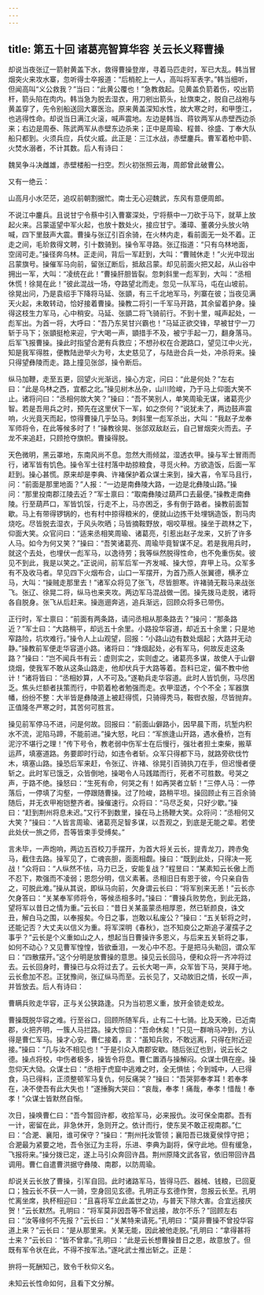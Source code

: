 ```yaml
---
---
---
```

title: 第五十回 诸葛亮智算华容 关云长义释曹操
---

却说当夜张辽一箭射黄盖下水，救得曹操登岸，寻着马匹走时，军已大乱。韩当冒烟突火来攻水寨，忽听得士卒报道：“后梢舵上一人，高叫将军表字。”韩当细听，但闻高叫“义公救我？”当曰：“此黄公覆也！”急教救起。见黄盖负箭着伤，咬出箭杆，箭头陷在肉内。韩当急为脱去湿衣，用刀剜出箭头，扯旗束之，脱自己战袍与黄盖穿了，先令别船送回大寨医治。原来黄盖深知水性，故大寒之时，和甲堕江，也逃得性命。却说当日满江火滚，喊声震地。左边是韩当、蒋钦两军从赤壁西边杀来；右边是周泰、陈武两军从赤壁东边杀来；正中是周瑜、程普、徐盛、丁奉大队船只都到。火须兵应，兵仗火威。此正是：三江水战，赤壁鏖兵。曹军着枪中箭、火焚水溺者，不计其数。后人有诗曰：

魏吴争斗决雌雄，赤壁楼船一扫空。烈火初张照云海，周郎曾此破曹公。

又有一绝云：

山高月小水茫茫，追叹前朝割据忙。南士无心迎魏武，东风有意便周郎。

不说江中鏖兵。且说甘宁令蔡中引入曹寨深处，宁将蔡中一刀砍于马下，就草上放起火来。吕蒙遥望中军火起，也放十数处火，接应甘宁。潘璋、董袭分头放火呐喊，四下里鼓声大震。曹操与张辽引百余骑，在火林内走，看前面无一处不着。正走之间，毛玠救得文聘，引十数骑到。操令军寻路。张辽指道：“只有乌林地面，空阔可走。”操径奔乌林。正走间，背后一军赶到，大叫：“曹贼休走！”火光中现出吕蒙旗号。操催军马向前，留张辽断后，抵敌吕蒙。却见前面火把又起，从山谷中拥出一军，大叫：“凌统在此！”曹操肝胆皆裂。忽刺斜里一彪军到，大叫：“丞相休慌！徐晃在此！”彼此混战一场，夺路望北而走。忽见一队军马，屯在山坡前。徐晃出问，乃是袁绍手下降将马延、张顗，有三千北地军马，列寨在彼；当夜见满天火起，未敢转动，恰好接着曹操。操教二将引一千军马开路，其余留着护身。操得这枝生力军马，心中稍安。马延、张顗二将飞骑前行。不到十里，喊声起处，一彪军出。为首一将，大呼曰：“吾乃东吴甘兴霸也！”马延正欲交锋，早被甘宁一刀斩于马下；张顗挺枪来迎，宁大喝一声，顗措手不及，被宁手起一刀，翻身落马。后军飞报曹操。操此时指望合淝有兵救应；不想孙权在合淝路口，望见江中火光，知是我军得胜，便教陆逊举火为号，太史慈见了，与陆逊合兵一处，冲杀将来。操只得望彝陵而走。路上撞见张郃，操令断后。

纵马加鞭，走至五更，回望火光渐远，操心方定，问曰：“此是何处？”左右曰：“此是乌林之西，宜都之北。”操见树木丛杂，山川险峻，乃于马上仰面大笑不止。诸将问曰：“丞相何故大笑？”操曰：“吾不笑别人，单笑周瑜无谋，诸葛亮少智。若是吾用兵之时，预先在这里伏下一军，如之奈何？”说犹未了，两边鼓声震响，火光竟天而起，惊得曹操几乎坠马。刺斜里一彪军杀出，大叫：“我赵子龙奉军师将令，在此等候多时了！”操教徐晃、张郃双敌赵云，自己冒烟突火而去。子龙不来追赶，只顾抢夺旗帜。曹操得脱。

天色微明，黑云罩地，东南风尚不息。忽然大雨倾盆，湿透衣甲。操与军士冒雨而行，诸军皆有饥色。操令军士往村落中劫掠粮食，寻觅火种。方欲造饭，后面一军赶到。操心甚慌。原来却是李典、许褚保护着众谋士来到，操大喜，令军马且行，问：“前面是那里地面？”人报：“一边是南彝陵大路，一边是北彝陵山路。”操问：“那里投南郡江陵去近？”军士禀曰：“取南彝陵过葫芦口去最便。”操教走南彝陵。行至葫芦口，军皆饥馁，行走不上，马亦困乏，多有倒于路者。操教前面暂歇。马上有带得锣锅的，也有村中掠得粮米的，便就山边拣干处埋锅造饭，割马肉烧吃。尽皆脱去湿衣，于风头吹晒；马皆摘鞍野放，咽咬草根。操坐于疏林之下，仰面大笑。众官问曰：“适来丞相笑周瑜、诸葛亮，引惹出赵子龙来，又折了许多人马。如今为何又笑？”操曰：“吾笑诸葛亮、周瑜毕竟智谋不足。若是我用兵时，就这个去处，也埋伏一彪军马，以逸待劳；我等纵然脱得性命，也不免重伤矣。彼见不到此，我是以笑之。”正说间，前军后军一齐发喊、操大惊，弃甲上马。众军多有不及收马者。早见四下火烟布合，山口一军摆开，为首乃燕人张翼德，横矛立马，大叫：“操贼走那里去！”诸军众将见了张飞，尽皆胆寒。许褚骑无鞍马来战张飞。张辽、徐晃二将，纵马也来夹攻。两边军马混战做一团。操先拨马走脱，诸将各自脱身。张飞从后赶来。操迤逦奔逃，追兵渐远，回顾众将多已带伤。

正行时，军士禀曰：“前面有两条路，请问丞相从那条路去？”操问：“那条路近？”军士曰：“大路稍平，却远五十余里。小路投华容道，却近五十余里；只是地窄路险，坑坎难行。”操令人上山观望，回报：“小路山边有数处烟起；大路并无动静。”操教前军便走华容道小路。诸将曰：“烽烟起处，必有军马，何故反走这条路？”操曰：“岂不闻兵书有云：虚则实之，实则虚之。诸葛亮多谋，故使人于山僻烧烟，使我军不敢从这条山路走，他却伏兵于大路等着。吾料已定，偏不教中他计！”诸将皆曰：“丞相妙算，人不可及。”遂勒兵走华容道。此时人皆饥倒，马尽困乏。焦头烂额者扶策而行，中箭着枪者勉强而走。衣甲湿透，个个不全；军器旗幡，纷纷不整：大半皆是彝陵道上被赶得慌，只骑得秃马，鞍辔衣服，尽皆抛弃。正值隆冬严寒之时，其苦何可胜言。

操见前军停马不进，问是何故。回报曰：“前面山僻路小，因早晨下雨，坑堑内积水不流，泥陷马蹄，不能前进。”操大怒，叱曰：“军旅逢山开路，遇水叠桥，岂有泥泞不堪行之理！”传下号令，教老弱中伤军士在后慢行，强壮者担土束柴，搬草运芦，填塞道路。务要即时行动，如违令者斩。众军只得都下马，就路旁砍伐竹木，填塞山路。操恐后军来赶，令张辽、许褚、徐晃引百骑执刀在手，但迟慢者便斩之。此时军已饿乏，众皆倒地，操喝令人马践踏而行，死者不可胜数。号哭之声，于路不绝。操怒曰：“生死有命，何哭之有！如再哭者立斩！”三停人马：一停落后，一停填了沟壑，一停跟随曹操。过了险峻，路稍平坦。操回顾止有三百余骑随后，并无衣甲袍铠整齐者。操催速行。众将曰：“马尽乏矣，只好少歇。”操曰：“赶到荆州将息未迟。”又行不到数里，操在马上扬鞭大笑。众将问：“丞相何又大笑？”操曰：“人皆言周瑜、诸葛亮足智多谋，以吾观之，到底是无能之辈。若使此处伏一旅之师，吾等皆束手受缚矣。”

言未毕，一声炮响，两边五百校刀手摆开，为首大将关云长，提青龙刀，跨赤兔马，截住去路。操军见了，亡魂丧胆，面面相觑。操曰：“既到此处，只得决一死战！”众将曰：“人纵然不怯，马力已乏，安能复战？”程昱曰：“某素知云长傲上而不忍下，欺强而不凌弱；恩怨分明，信义素著。丞相旧日有恩于彼，今只亲自告之，可脱此难。”操从其说，即纵马向前，欠身谓云长曰：“将军别来无恙！”云长亦欠身答曰：“关某奉军师将令，等候丞相多时。”操曰：“曹操兵败势危，到此无路，望将军以昔日之情为重。”云长曰：“昔日关某虽蒙丞相厚恩，然已斩颜良，诛文丑，解白马之围，以奉报矣。今日之事，岂敢以私废公？”操曰：“五关斩将之时，还能记否？大丈夫以信义为重。将军深明《春秋》，岂不知庾公之斯追子濯孺子之事乎？”云长是个义重如山之人，想起当日曹操许多恩义，与后来五关斩将之事，如何不动心？又见曹军惶惶，皆欲垂泪，一发心中不忍。于是把马头勒回，谓众军曰：“四散摆开。”这个分明是放曹操的意思。操见云长回马，便和众将一齐冲将过去。云长回身时，曹操已与众将过去了。云长大喝一声，众军皆下马，哭拜于地。云长愈加不忍。正犹豫间，张辽纵马而至。云长见了，又动故旧之情，长叹一声，并皆放去。后人有诗曰：

曹瞒兵败走华容，正与关公狭路逢。只为当初恩义重，放开金锁走蛟龙。

曹操既脱华容之难。行至谷口，回顾所随军兵，止有二十七骑。比及天晚，已近南郡，火把齐明，一簇人马拦路。操大惊曰：“吾命休矣！”只见一群哨马冲到，方认得是曹仁军马。操才心安。曹仁接着，言：“虽知兵败，不敢远离，只得在附近迎接。”操曰：“几与汝不相见也！”于是引众入南郡安歇。随后张辽也到，说云长之德。操点将校，中伤者极多，操皆令将息。曹仁置酒与操解闷。众谋士俱在座。操忽仰天大恸。众谋士曰：“丞相于虎窟中逃难之时，全无惧怯；今到城中，人已得食，马已得料，正须整顿军马复仇，何反痛哭？”操曰：“吾哭郭奉孝耳！若奉孝在，决不使吾有此大失也！”遂捶胸大哭曰：“哀哉，奉孝！痛哉，奉孝！惜哉！奉孝！”众谋士皆默然自惭。

次日，操唤曹仁曰：“吾今暂回许都，收拾军马，必来报仇。汝可保全南郡。吾有一计，密留在此，非急休开，急则开之。依计而行，使东吴不敢正视南郡。”仁曰：“合淝、襄阳，谁可保守？”操曰：“荆州托汝管领；襄阳吾已拨夏侯惇守把；合淝最为紧要之地，吾令张辽为主将，乐进、李典为副将，保守此地。但有缓急，飞报将来。”操分拨已定，遂上马引众奔回许昌。荆州原降文武各官，依旧带回许昌调用。曹仁自遣曹洪据守彝陵、南郡，以防周瑜。

却说关云长放了曹操，引军自回。此时诸路军马，皆得马匹、器械、钱粮，已回夏口；独云长不获一人一骑，空身回见玄德。孔明正与玄德作贺，忽报云长至。孔明忙离坐席，执杯相迎曰：“且喜将军立此盖世之功，与普天下除大害。合宜远接庆贺！”云长默然。孔明曰：“将军莫非因吾等不曾远接，故尔不乐？”回顾左右曰：“汝等缘何不先报？”云长曰：“关某特来请死。”孔明曰：“莫非曹操不曾投华容道上来？”云长曰：“是从那里来。关某无能，因此被他走脱。”孔明曰：“拿得甚将士来？”云长曰：“皆不曾拿。”孔明曰：“此是云长想曹操昔日之恩，故意放了。但既有军令状在此，不得不按军法。”遂叱武士推出斩之。正是：

拚将一死酬知己，致令千秋仰义名。

未知云长性命如何，且看下文分解。